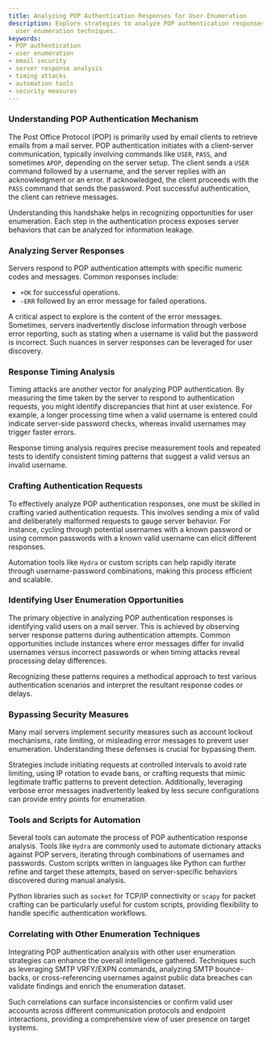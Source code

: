 ```yaml
---
title: Analyzing POP Authentication Responses for User Enumeration
description: Explore strategies to analyze POP authentication responses and enhance
  user enumeration techniques.
keywords:
- POP authentication
- user enumeration
- email security
- server response analysis
- timing attacks
- automation tools
- security measures
---
```


### Understanding POP Authentication Mechanism

The Post Office Protocol (POP) is primarily used by email clients to retrieve emails from a mail server. POP authentication initiates with a client-server communication, typically involving commands like `USER`, `PASS`, and sometimes `APOP`, depending on the server setup. The client sends a `USER` command followed by a username, and the server replies with an acknowledgment or an error. If acknowledged, the client proceeds with the `PASS` command that sends the password. Post successful authentication, the client can retrieve messages.

Understanding this handshake helps in recognizing opportunities for user enumeration. Each step in the authentication process exposes server behaviors that can be analyzed for information leakage.

### Analyzing Server Responses

Servers respond to POP authentication attempts with specific numeric codes and messages. Common responses include:
- `+OK` for successful operations.
- `-ERR` followed by an error message for failed operations.

A critical aspect to explore is the content of the error messages. Sometimes, servers inadvertently disclose information through verbose error reporting, such as stating when a username is valid but the password is incorrect. Such nuances in server responses can be leveraged for user discovery.

### Response Timing Analysis

Timing attacks are another vector for analyzing POP authentication. By measuring the time taken by the server to respond to authentication requests, you might identify discrepancies that hint at user existence. For example, a longer processing time when a valid username is entered could indicate server-side password checks, whereas invalid usernames may trigger faster errors.

Response timing analysis requires precise measurement tools and repeated tests to identify consistent timing patterns that suggest a valid versus an invalid username.

### Crafting Authentication Requests

To effectively analyze POP authentication responses, one must be skilled in crafting varied authentication requests. This involves sending a mix of valid and deliberately malformed requests to gauge server behavior. For instance, cycling through potential usernames with a known password or using common passwords with a known valid username can elicit different responses.

Automation tools like `Hydra` or custom scripts can help rapidly iterate through username-password combinations, making this process efficient and scalable.

### Identifying User Enumeration Opportunities

The primary objective in analyzing POP authentication responses is identifying valid users on a mail server. This is achieved by observing server response patterns during authentication attempts. Common opportunities include instances where error messages differ for invalid usernames versus incorrect passwords or when timing attacks reveal processing delay differences.

Recognizing these patterns requires a methodical approach to test various authentication scenarios and interpret the resultant response codes or delays.

### Bypassing Security Measures

Many mail servers implement security measures such as account lockout mechanisms, rate limiting, or misleading error messages to prevent user enumeration. Understanding these defenses is crucial for bypassing them.

Strategies include initiating requests at controlled intervals to avoid rate limiting, using IP rotation to evade bans, or crafting requests that mimic legitimate traffic patterns to prevent detection. Additionally, leveraging verbose error messages inadvertently leaked by less secure configurations can provide entry points for enumeration.

### Tools and Scripts for Automation

Several tools can automate the process of POP authentication response analysis. Tools like `Hydra` are commonly used to automate dictionary attacks against POP servers, iterating through combinations of usernames and passwords. Custom scripts written in languages like Python can further refine and target these attempts, based on server-specific behaviors discovered during manual analysis.

Python libraries such as `socket` for TCP/IP connectivity or `scapy` for packet crafting can be particularly useful for custom scripts, providing flexibility to handle specific authentication workflows.

### Correlating with Other Enumeration Techniques

Integrating POP authentication analysis with other user enumeration strategies can enhance the overall intelligence gathered. Techniques such as leveraging SMTP VRFY/EXPN commands, analyzing SMTP bounce-backs, or cross-referencing usernames against public data breaches can validate findings and enrich the enumeration dataset.

Such correlations can surface inconsistencies or confirm valid user accounts across different communication protocols and endpoint interactions, providing a comprehensive view of user presence on target systems.